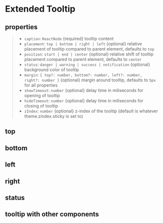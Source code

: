 
<Meta of={ExtendedTooltipStories} />

# Extended Tooltip

## properties

> *   `caption`: `ReactNode` {required} tooltip content
> *   `placement`: `top | bottom | right | left` {optional} relative placement of tooltip compared to parent element, defaults to `top`
> *   `position`: `start | end | center` {optional} relative shift of tooltip placement compared to parent element, defaults to `center`
> *   `status`: `danger | warning | success | notification` {optional} background color of tooltip
> *   `margin`: `{ top?: number, bottom?: number, left?: number, right?: number }` {optional} margin around tooltip, defaults to `5px` for all properties
> *   `showTimeout`: `number` {optional} delay time in miliseconds for opening of tooltip
> *   `hideTimeout`: `number` {optional} delay time in miliseconds for closing of tooltip
> *   `zIndex`: `number` {optional} z-index of the tooltip (default is whatever theme.zindex.sticky is set to)

## top

<Canvas>
  <Story of={ExtendedTooltipStories.Top} />
</Canvas>

## bottom

<Canvas>
  <Story of={ExtendedTooltipStories.Bottom} />
</Canvas>

## left

<Canvas>
  <Story of={ExtendedTooltipStories.Left} />
</Canvas>

## right

<Canvas>
  <Story of={ExtendedTooltipStories.Right} />
</Canvas>

## status

<Canvas>
  <Story of={ExtendedTooltipStories.Status} />
</Canvas>

## tooltip with other components

<Canvas>
  <Story of={ExtendedTooltipStories.OtherComponents} />
</Canvas>
